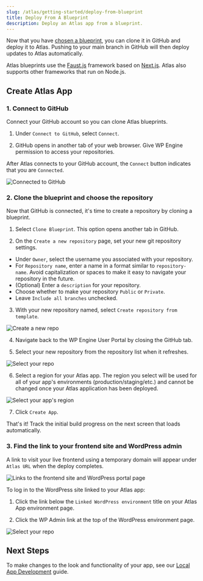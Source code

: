 ```yaml
---
slug: /atlas/getting-started/deploy-from-blueprint
title: Deploy From A Blueprint
description: Deploy an Atlas app from a blueprint.
---
```


Now that you have [chosen a blueprint](./blueprint-repository), you can clone it in GitHub and deploy it to Atlas. Pushing to your main branch in GitHub will then deploy updates to Atlas automatically.

Atlas blueprints use the [Faust.js](https://faustjs.org/) framework based on [Next.js](https://nextjs.org/). Atlas also supports other frameworks that run on Node.js.

## Create Atlas App

### 1. Connect to GitHub

Connect your GitHub account so you can clone Atlas blueprints.

1. Under `Connect to GitHub`, select `Connect`.

2. GitHub opens in another tab of your web browser. Give WP Engine permission to access your repositories.

After Atlas connects to your GitHub account, the `Connect` button indicates that you are `Connected`.

![Connected to GitHub](./assets/img/connect-to-github-blueprints.png)

### 2. Clone the blueprint and choose the repository

Now that GitHub is connected, it's time to create a repository by cloning a blueprint.

1. Select `Clone Blueprint`. This option opens another tab in GitHub.

2. On the `Create a new repository` page, set your new git repository settings.

- Under `Owner`, select the username you associated with your repository.
- For `Repository name`, enter a name in a format similar to `repository-name`. Avoid capitalization or spaces to make it easy to navigate your repository in the future.
- (Optional) Enter a `description` for your repository.
- Choose whether to make your repository `Public` or `Private`.
- Leave `Include all branches` unchecked.

3. With your new repository named, select `Create repository from template`.

![Create a new repo](./assets/img/new-repo-screen.png)

4. Navigate back to the WP Engine User Portal by closing the GitHub tab.

5. Select your new repository from the repository list when it refreshes.

![Select your repo](./assets/img/repo-select.png)

6. Select a region for your Atlas app. The region you select will be used for all of your app's environments (production/staging/etc.) and cannot be changed once your Atlas application has been deployed.

![Select your app's region](./assets/img/region-select-blueprint.png)

7. Click `Create App`.

That's it! Track the initial build progress on the next screen that loads automatically.

### 3. Find the link to your frontend site and WordPress admin

A link to visit your live frontend using a temporary domain will appear under `Atlas URL` when the deploy completes.

![Links to the frontend site and WordPress portal page](./assets/img/app-links.png)

To log in to the WordPress site linked to your Atlas app:

1. Click the link below the `Linked WordPress environment` title on your Atlas App environment page.

2. Click the WP Admin link at the top of the WordPress environment page.

![Select your repo](./assets/img/wp-admin.png)

## Next Steps

To make changes to the look and functionality of your app, see our [Local App Development](../local-app-development/overview) guide.
